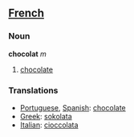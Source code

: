==[[French]]==
===Noun===
'''chocolat''' ''m''

# [[chocolate]]
===Translations===

*[[Portuguese]], [[Spanish]]: [[chocolate]]
*[[Greek]]: [[sokolata]]
*[[Italian]]: [[cioccolata]]